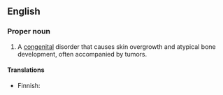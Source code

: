 ==English==
{{wikipedia}}

===Proper noun===
{{en-proper noun}}

# {{lb|en|disease}} A [[congenital]] disorder that causes skin overgrowth and atypical bone development, often accompanied by tumors.

====Translations====
{{trans-top|congenital disorder}}
* Finnish: {{t|fi|Proteus-syndrooma}}
{{trans-mid}}
{{trans-bottom}}